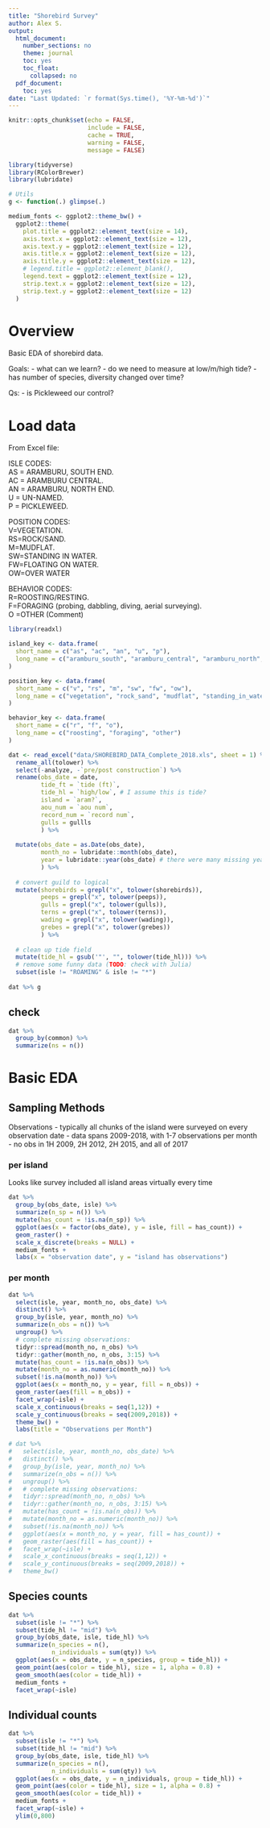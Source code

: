 ```yaml
---
title: "Shorebird Survey"
author: Alex S.
output: 
  html_document:
    number_sections: no
    theme: journal
    toc: yes
    toc_float:
      collapsed: no
  pdf_document:
    toc: yes
date: "Last Updated: `r format(Sys.time(), '%Y-%m-%d')`" 
---
```


```r
knitr::opts_chunk$set(echo = FALSE,
                      include = FALSE,
                      cache = TRUE,
                      warning = FALSE, 
                      message = FALSE)

library(tidyverse)
library(RColorBrewer)
library(lubridate)

# Utils
g <- function(.) glimpse(.)

medium_fonts <- ggplot2::theme_bw() +
  ggplot2::theme(
    plot.title = ggplot2::element_text(size = 14),
    axis.text.x = ggplot2::element_text(size = 12),
    axis.text.y = ggplot2::element_text(size = 12),
    axis.title.x = ggplot2::element_text(size = 12),
    axis.title.y = ggplot2::element_text(size = 12),
    # legend.title = ggplot2::element_blank(),
    legend.text = ggplot2::element_text(size = 12),
    strip.text.x = ggplot2::element_text(size = 12),
    strip.text.y = ggplot2::element_text(size = 12)
  )
```


# Overview

Basic EDA of shorebird data.

Goals:
- what can we learn?
- do we need to measure at low/m/high tide?
- has number of species, diversity changed over time?

Qs:
- is Pickleweed our control?

# Load data

From Excel file:

ISLE CODES:   
AS = ARAMBURU, SOUTH END.   
AC = ARAMBURU CENTRAL.   
AN = ARAMBURU, NORTH END.    
U = UN-NAMED.   
P = PICKLEWEED.

POSITION CODES:  
V=VEGETATION.  
RS=ROCK/SAND.  
M=MUDFLAT.  
SW=STANDING IN WATER.   
FW=FLOATING ON WATER.  
OW=OVER WATER

BEHAVIOR CODES:  
R=ROOSTING/RESTING.  
F=FORAGING (probing, dabbling, diving, aerial surveying).  
O =OTHER (Comment)


```r
library(readxl)

island_key <- data.frame(
  short_name = c("as", "ac", "an", "u", "p"),
  long_name = c("aramburu_south", "aramburu_central", "aramburu_north", "unnamed", "pickleweed")
)

position_key <- data.frame(
  short_name = c("v", "rs", "m", "sw", "fw", "ow"),
  long_name = c("vegetation", "rock_sand", "mudflat", "standing_in_water", "floating_on_water", "over_water")
)

behavior_key <- data.frame(
  short_name = c("r", "f", "o"),
  long_name = c("roosting", "foraging", "other")
)

dat <- read_excel("data/SHOREBIRD_DATA_Complete_2018.xls", sheet = 1) %>% 
  rename_all(tolower) %>%
  select(-analyze, -`pre/post construction`) %>%
  rename(obs_date = date,
         tide_ft = `tide (ft)`,
         tide_hl = `high/low`, # I assume this is tide?
         island = `aram?`,
         aou_num = `aou num`,
         record_num = `record num`,
         gulls = gullls
         ) %>% 
  
  mutate(obs_date = as.Date(obs_date),
         month_no = lubridate::month(obs_date),
         year = lubridate::year(obs_date) # there were many missing years, so re-do here
         ) %>% 
  
  # convert guild to logical
  mutate(shorebirds = grepl("x", tolower(shorebirds)),
         peeps = grepl("x", tolower(peeps)),
         gulls = grepl("x", tolower(gulls)),
         terns = grepl("x", tolower(terns)),
         wading = grepl("x", tolower(wading)),
         grebes = grepl("x", tolower(grebes))
         ) %>% 
  
  # clean up tide field
  mutate(tide_hl = gsub('"', "", tolower(tide_hl))) %>% 
  # remove some funny data (TODO: check with Julia)
  subset(isle != "ROAMING" & isle != "*")
  
dat %>% g


```

## check
```r
dat %>% 
  group_by(common) %>% 
  summarize(ns = n())

```

# Basic EDA

## Sampling Methods

Observations
- typically all chunks of the island were surveyed on every observation date
- data spans 2009-2018, with 1-7 observations per month
- no obs in 1H 2009, 2H 2012, 2H 2015, and all of 2017

### per island
Looks like survey included all island areas virtually every time

```r
dat %>% 
  group_by(obs_date, isle) %>% 
  summarize(n_sp = n()) %>% 
  mutate(has_count = !is.na(n_sp)) %>% 
  ggplot(aes(x = factor(obs_date), y = isle, fill = has_count)) +
  geom_raster() +
  scale_x_discrete(breaks = NULL) +
  medium_fonts +
  labs(x = "observation date", y = "island has observations")
```

### per month
```r
dat %>% 
  select(isle, year, month_no, obs_date) %>% 
  distinct() %>% 
  group_by(isle, year, month_no) %>% 
  summarize(n_obs = n()) %>% 
  ungroup() %>%
  # complete missing observations:
  tidyr::spread(month_no, n_obs) %>% 
  tidyr::gather(month_no, n_obs, 3:15) %>% 
  mutate(has_count = !is.na(n_obs)) %>% 
  mutate(month_no = as.numeric(month_no)) %>% 
  subset(!is.na(month_no)) %>%
  ggplot(aes(x = month_no, y = year, fill = n_obs)) +
  geom_raster(aes(fill = n_obs)) +
  facet_wrap(~isle) +
  scale_x_continuous(breaks = seq(1,12)) +
  scale_y_continuous(breaks = seq(2009,2018)) +
  theme_bw() +
  labs(title = "Observations per Month")

# dat %>% 
#   select(isle, year, month_no, obs_date) %>% 
#   distinct() %>% 
#   group_by(isle, year, month_no) %>% 
#   summarize(n_obs = n()) %>% 
#   ungroup() %>%
#   # complete missing observations:
#   tidyr::spread(month_no, n_obs) %>% 
#   tidyr::gather(month_no, n_obs, 3:15) %>% 
#   mutate(has_count = !is.na(n_obs)) %>% 
#   mutate(month_no = as.numeric(month_no)) %>% 
#   subset(!is.na(month_no)) %>%
#   ggplot(aes(x = month_no, y = year, fill = has_count)) +
#   geom_raster(aes(fill = has_count)) +
#   facet_wrap(~isle) +
#   scale_x_continuous(breaks = seq(1,12)) +
#   scale_y_continuous(breaks = seq(2009,2018)) +
#   theme_bw() 

```


## Species counts
```r
dat %>% 
  subset(isle != "*") %>% 
  subset(tide_hl != "mid") %>% 
  group_by(obs_date, isle, tide_hl) %>% 
  summarize(n_species = n(),
            n_individuals = sum(qty)) %>% 
  ggplot(aes(x = obs_date, y = n_species, group = tide_hl)) +
  geom_point(aes(color = tide_hl), size = 1, alpha = 0.8) +
  geom_smooth(aes(color = tide_hl)) +
  medium_fonts +
  facet_wrap(~isle)
```

## Individual counts
```r
dat %>% 
  subset(isle != "*") %>% 
  subset(tide_hl != "mid") %>% 
  group_by(obs_date, isle, tide_hl) %>% 
  summarize(n_species = n(),
            n_individuals = sum(qty)) %>% 
  ggplot(aes(x = obs_date, y = n_individuals, group = tide_hl)) +
  geom_point(aes(color = tide_hl), size = 1, alpha = 0.8) +
  geom_smooth(aes(color = tide_hl)) +
  medium_fonts +
  facet_wrap(~isle) +
  ylim(0,800)
```

